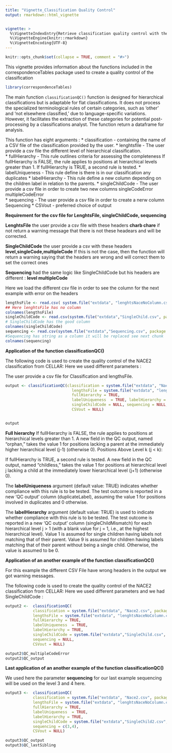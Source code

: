 ```yaml
---
title: "Vignette_Classification Quality Control"
output: rmarkdown::html_vignette


vignette: >
  %\VignetteIndexEntry{Retrieve classification quality control with the correspondenceTables package}
  %\VignetteEngine{knitr::rmarkdown}
  %\VignetteEncoding{UTF-8}
---
```


```r
knitr::opts_chunk$set(collapse = TRUE, comment = "#>")
```

This vignette provides information about the functions included in the correspondenceTables package used to create a quality control of the classification

```r
library(correspondenceTables)
```


The main function `classificationQC()` function is designed for hierarchical classifications but is adaptable for flat classifications. It does not process the specialized terminological rules of certain categories, such as 'other' and 'not elsewhere classified,' due to language-specific variations. However, it facilitates the extraction of these categories for potential post-processing by a classifications analyst. The function return a dataframe for analysis. 

 This function has eight arguments :
* classification - containing the name of a CSV file of the classification provided by the user.
* lenghtsfile -  The user provide a csv file the different level of hierarchical classification.    
* fullHierarchy - This rule outlines criteria for assessing the completeness If fullHierarchy is FALSE, the rule applies to positions at hierarchical levels greater than 1. If fullHierarchy is TRUE, a second rule is tested.
* labelUniqueness - This rule define is there is in our classification any duplicates
* labelHierarchy - This rule define a new column depending on the children label in relation to the parents.
* singleChildCode - The user provide a csv file in order to create two new columns singleCodeError multipleCodeError  
* sequencing - The user provide a csv file in order to create a nerw column Sequencing 
* CSVout - preferred choice of output


**Requirement for the csv file for LenghtsFile, singleChildCode, sequencing**

**LenghtsFile** the user provide a csv file with these headers **charb chare**
if not return a warning message that there is not these headears and will be corrected.

**SingleChildCode** the user provide a csv with these headers **level,singleCode,multipleCode** If this is not the case, then the function will return a warning saying that the headers are wrong and will correct them to set the correct ones 

**Sequencing** had the same logic like SingleChildCode but his headers are different : **level  multipleCode**

Here we load the different  csv file in order to see the column for the next example with error on the headers
```r
lengthsFile <- read.csv( system.file("extdata", "lenghtsNaceNoColumn.csv", package = "correspondenceTables"))
## Here lenghtsFile has no column
colnames(lengthsFile)
singleChildCode <- read.csv(system.file("extdata","SingleChild.csv", package = "correspondenceTables"))
# SingleChildCode has the good column
colnames(singleChildCode)
sequencing <- read.csv(system.file("extdata","Sequencing.csv", package = "correspondenceTables"))
#Sequencing has string as a column it will be replaced see next chunk 
colnames(sequencing)


```


**Application of the function classificationQC()**

The following code is used to create the quality control of the NACE2 classification from CELLAR:
Here we used different parameters :

The user provide a csv file for Classification and lengthsFile. 

```r
output <- classificationQC(classification = system.file("extdata", "Nace2.csv", package ="correspondenceTables"),
                             lengthsFile = system.file("extdata", "lenghtsNace.csv", package = "correspondenceTables"),
                             fullHierarchy = TRUE,
                             labelUniqueness  = TRUE, labelHierarchy = TRUE,
                             singleChildCode = NULL, sequencing = NULL,
                             CSVout = NULL) 


output
```

**Full hierarchy** If fullHierarchy is FALSE, the rule applies to positions at hierarchical levels greater than 1.
A new field in the QC output, named "orphan," takes the value 1 for positions lacking a parent at the immediately higher hierarchical level (j-1) (otherwise 0).
Positions Above Level k (j < k):

If fullHierarchy is TRUE, a second rule is tested.
A new field in the QC output, named "childless," takes the value 1 for positions at hierarchical level j lacking a child at the immediately lower hierarchical level (j+1) (otherwise 0).

The **labelUniqueness** argument (default value: TRUE) indicates whether compliance with this rule is to be tested.
The test outcome is reported in a new 'QC output' column (duplicateLabel), assuming the value 1 for positions involved in duplicates and 0 otherwise.


The **labelHierarchy** argument (default value: TRUE) is used to indicate whether compliance with this rule is to be tested.
The test outcome is reported in a new 'QC output' column (singleChildMismatch) for each hierarchical level j > 1 (with a blank value for j = 1, i.e., at the highest hierarchical level).
Value 1 is assumed for single children having labels not matching that of their parent.
Value 9 is assumed for children having labels matching that of their parent without being a single child.
Otherwise, the value is assumed to be 0.

**Application of an another example of the function classificationQC()**

For this example the different  CSV File have wrong headers in the output we got warning messages.

The following code is used to create the quality control of the NACE2 classification from CELLAR:
Here we used different parameters and we had SingleChildCode :

```r
output2 <-  classificationQC(
            classification = system.file("extdata", "Nace2.csv", package ="correspondenceTables"),
            lengthsFile = system.file("extdata", "lenghtsNaceNoColumn.csv", package = "correspondenceTables"),
            fullHierarchy = TRUE,
            labelUniqueness  = TRUE,
            labelHierarchy = TRUE,
            singleChildCode = system.file("extdata","SingleChild.csv", package = "correspondenceTables"),            
            sequencing = NULL,
            CSVout = NULL)

output2$QC_multipleCodeError
output2$QC_output

```



**Last application of an another example of the function classificationQC()**

We used here the parameter **sequencing** for our last example sequencing will be used on the level 3 and 4 here.

```r
output3 <-  classificationQC(
            classification = system.file("extdata", "Nace2.csv", package ="correspondenceTables"),
            lengthsFile = system.file("extdata", "lenghtsNaceNoColumn.csv", package = "correspondenceTables"),
            fullHierarchy = TRUE,
            labelUniqueness  = TRUE,
            labelHierarchy = TRUE,
            singleChildCode = system.file("extdata","SingleChild2.csv", package = "correspondenceTables"),
            sequencing = c(3,4),
            CSVout = NULL)

output3$QC_output
output3$QC_lastSibling
```

